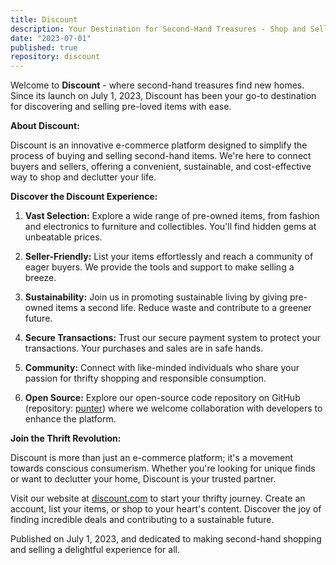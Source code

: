 ```yaml
---
title: Discount
description: Your Destination for Second-Hand Treasures - Shop and Sell with Ease
date: "2023-07-01"
published: true
repository: discount
---
```


Welcome to **Discount** - where second-hand treasures find new homes. Since its launch on July 1, 2023, Discount has been your go-to destination for discovering and selling pre-loved items with ease.

**About Discount:**

Discount is an innovative e-commerce platform designed to simplify the process of buying and selling second-hand items. We're here to connect buyers and sellers, offering a convenient, sustainable, and cost-effective way to shop and declutter your life.

**Discover the Discount Experience:**

1. **Vast Selection:** Explore a wide range of pre-owned items, from fashion and electronics to furniture and collectibles. You'll find hidden gems at unbeatable prices.

2. **Seller-Friendly:** List your items effortlessly and reach a community of eager buyers. We provide the tools and support to make selling a breeze.

3. **Sustainability:** Join us in promoting sustainable living by giving pre-owned items a second life. Reduce waste and contribute to a greener future.

4. **Secure Transactions:** Trust our secure payment system to protect your transactions. Your purchases and sales are in safe hands.

5. **Community:** Connect with like-minded individuals who share your passion for thrifty shopping and responsible consumption.

6. **Open Source:** Explore our open-source code repository on GitHub (repository: [punter](https://github.com/punter)) where we welcome collaboration with developers to enhance the platform.

**Join the Thrift Revolution:**

Discount is more than just an e-commerce platform; it's a movement towards conscious consumerism. Whether you're looking for unique finds or want to declutter your home, Discount is your trusted partner.

Visit our website at [discount.com](https://discount.com) to start your thrifty journey. Create an account, list your items, or shop to your heart's content. Discover the joy of finding incredible deals and contributing to a sustainable future.

Published on July 1, 2023, and dedicated to making second-hand shopping and selling a delightful experience for all.

